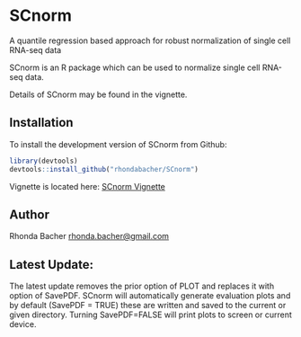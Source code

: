 # SCnorm


A quantile regression based approach for robust normalization of single cell RNA-seq data


SCnorm is an R package which can be used to normalize single cell RNA-seq data. 

Details of SCnorm may be found in the vignette.

## Installation

To install the development version of SCnorm from Github:

```R
library(devtools)
devtools::install_github("rhondabacher/SCnorm")
```

Vignette is located here: [SCnorm Vignette](https://github.com/rhondabacher/SCnorm/blob/master/vignettes/SCnorm.Rnw)


## Author

Rhonda Bacher <rhonda.bacher@gmail.com>

## Latest Update:

The latest update removes the prior option of PLOT and replaces it with option of SavePDF. SCnorm will automatically generate evaluation plots and by default (SavePDF = TRUE) these are written and saved to the current or given directory. Turning SavePDF=FALSE will print plots to screen or current device.



